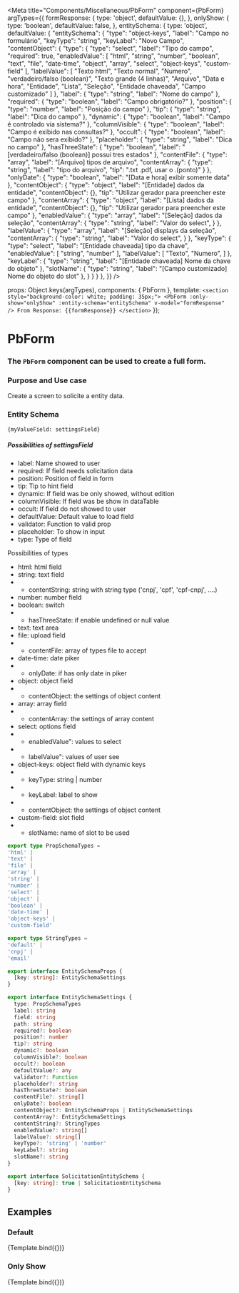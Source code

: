 
<Meta
  title="Components/Miscellaneous/PbForm"
  component={PbForm}
  argTypes={{
    formResponse: {
      type: 'object',
      defaultValue: {},
    },
    onlyShow: {
      type: 'boolean',
      defaultValue: false,
    },
    entitySchema: {
      type: 'object',
      defaultValue: {
        "entitySchema": {
          "type": "object-keys",
          "label": "Campo no formulário",
          "keyType": "string",
          "keyLabel": "Novo Campo",
          "contentObject": {
            "type": {
              "type": "select",
              "label": "Tipo do campo",
              "required": true,
              "enabledValue": [
                "html",
                "string",
                "number",
                "boolean",
                "text",
                "file",
                "date-time",
                "object",
                "array",
                "select",
                "object-keys",
                "custom-field"
              ],
              "labelValue": [
                "Texto html",
                "Texto normal",
                "Numero",
                "verdadeiro/falso (boolean)",
                "Texto grande (4 linhas)",
                "Arquivo",
                "Data e hora",
                "Entidade",
                "Lista",
                "Seleção",
                "Entidade chaveada",
                "Campo customizado"
              ]
            },
            "label": {
                "type": "string",
                "label": "Nome do campo"
            },
            "required": {
                "type": "boolean",
                "label": "Campo obrigatório?"
            },
            "position": {
                "type": "number",
                "label": "Posição do campo"
            },
            "tip": {
                "type": "string",
                "label": "Dica do campo"
            },
            "dynamic": {
                "type": "boolean",
                "label": "Campo é controlado via sistema?"
            },
            "columnVisible": {
                "type": "boolean",
                "label": "Campo é exibido nas consultas?"
            },
            "occult": {
                "type": "boolean",
                "label": "Campo não sera exibido?"
            },
            "placeholder": {
              "type": "string",
              "label": "Dica no campo"
            },
            "hasThreeState": {
              "type": "boolean",
              "label": "[verdadeiro/falso (boolean)] possui tres estados"
            },
            "contentFile": {
              "type": "array",
              "label": "[Arquivo] tipos de arquivo",
              "contentArray": {
                "type": "string",
                "label": "tipo do arquivo",
                "tip": ".txt .pdf, usar o .(ponto)"
              }
            },
            "onlyDate": {
              "type": "boolean",
              "label": "[Data e hora] exibir somente data"
            },
            "contentObject": {
              "type": "object",
              "label": "[Entidade] dados da entidade",
              "contentObject": {},
              "tip": "Utilizar gerador para preencher este campo"
            },
            "contentArray": {
              "type": "object",
              "label": "[Lista] dados da entidade",
              "contentObject": {},
              "tip": "Utilizar gerador para preencher este campo"
            },
            "enabledValue": {
              "type": "array",
              "label": "[Seleção] dados da seleção",
              "contentArray": {
                "type": "string",
                "label": "Valor do select",
              }
            },
            "labelValue": {
              "type": "array",
              "label": "[Seleção] displays da seleção",
              "contentArray": {
                "type": "string",
                "label": "Valor do select",
              }
            },
            "keyType": {
              "type": "select",
              "label": "[Entidade chaveada] tipo da chave",
              "enabledValue": [
                "string",
                "number"
              ],
              "labelValue": [
                "Texto",
                "Numero",
              ]
            },
            "keyLabel": {
              "type": "string",
              "label": "[Entidade chaveada] Nome da chave do objeto"
            },
            "slotName": {
              "type": "string",
              "label": "[Campo customizado] Nome do objeto do slot"
            },
          }
        }
      }
    },
  }}
/>

  props: Object.keys(argTypes),
  components: { PbForm },
  template: `
    <section style="background-color: white; padding: 35px;">
      <PbForm
        :only-show="onlyShow"
        :entity-schema="entitySchema"
        v-model="formResponse"
      />
      From Response: {{formResponse}}
    </section>
  `
});

# **PbForm**
### The `PbForm` component can be used to create a full form.

### Purpose and Use case
Create a screen to solicite a entity data.

### Entity Schema

`{myValueField: settingsField}`
##### Possibilities of settingsField

- label: Name showed to user
- required: If field needs solicitation data
- position: Position of field in form
- tip: Tip to hint field
- dynamic: If field was be only showed, without edition
- columnVisible: If field was be show in dataTable
- occult: If field do not showed to user
- defaultValue: Default value to load field
- validator: Function to valid prop
- placeholder: To show in input
- type: Type of field

Possibilities of types

- html: html field
- string: text field
- - contentString: string with string type ('cnpj', 'cpf', 'cpf-cnpj', ....)
- number: number field
- boolean: switch
- - hasThreeState: if enable undefined or null value
- text: text area
- file: upload field
- - contentFile: array of types file to accept
- date-time: date piker
- - onlyDate: if has only date in piker
- object: object field
- - contentObject: the settings of object content
- array: array field
- - contentArray: the settings of array content
- select: options field
- - enabledValue": values to select
- - labelValue": values of user see
- object-keys: object field with dynamic keys
- - keyType: string | number
- - keyLabel: label to show
- - contentObject: the settings of object content
- custom-field: slot field
- - slotName: name of slot to be used

```ts
export type PropSchemaTypes =
'html' |
'text' |
'file' |
'array' |
'string' |
'number' |
'select' |
'object' |
'boolean' |
'date-time' |
'object-keys' |
'custom-field'

export type StringTypes =
'default' |
'cnpj' |
'email'

export interface EntitySchemaProps {
  [key: string]: EntitySchemaSettings
}

export interface EntitySchemaSettings {
  type: PropSchemaTypes
  label: string
  field: string
  path: string
  required?: boolean
  position?: number
  tip?: string
  dynamic?: boolean
  columnVisible?: boolean
  occult?: boolean
  defaultValue?: any
  validator?: Function
  placeholder?: string
  hasThreeState?: boolean
  contentFile?: string[]
  onlyDate?: boolean
  contentObject?: EntitySchemaProps | EntitySchemaSettings
  contentArray?: EntitySchemaSettings
  contentString?: StringTypes
  enabledValue?: string[]
  labelValue?: string[]
  keyType?: 'string' | 'number'
  keyLabel?: string
  slotName?: string
}

export interface SolicitationEntitySchema {
  [key: string]: true | SolicitationEntitySchema
}
```

## Examples

### Default

<Canvas>
  <Story name="Default">
    {Template.bind({})}
  </Story>
</Canvas>

### Only Show

<Canvas>
  <Story name="Only show form"
    args={{
      onlyShow: true
    }}
  >
    {Template.bind({})}
  </Story>
</Canvas>
